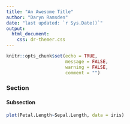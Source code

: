 ```yaml
---
title: "An Awesome Title"
author: "Daryn Ramsden"
date: "last updated: `r Sys.Date()`"
output: 
  html_document:
    css: dr-themer.css
---
```


```r
knitr::opts_chunk$set(echo = TRUE, 
                      message = FALSE,
                      warning = FALSE,
                      comment = "")
```

### Section 


#### Subsection

```r
plot(Petal.Length~Sepal.Length, data = iris)
```



